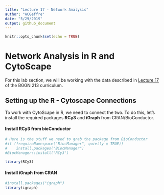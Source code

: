 ```yaml
---
title: "Lecture 17 - Network Analysis"
author: "ACGeffre"
date: "5/29/2019"
output: github_document
---
```


```r
knitr::opts_chunk$set(echo = TRUE)
```

# Network Analysis in R and CytoScape

For this lab section, we will be working with the data described in [Lecture 17](https://bioboot.github.io/bggn213_S19/class-material/lecture17_BGGN213_S19_new.html) of the BGGN 213 curriculum.

## Setting up the R - Cytoscape Connections

To work with CytoScape in R, we need to connect the two. To do this, let's install the required packages **RCy3** and **iGraph** from CRAN/BioConductor.

#### Install RCy3 from bioConductor
```r
# Here is the stuff we need to grab the package from BioConductor
#if (!requireNamespace("BiocManager", quietly = TRUE))
#    install.packages("BiocManager")
#BiocManager::install("RCy3")

library(RCy3)
```

#### Install iGraph from CRAN
```r
#install.packages("igraph")
library(igraph)
```


